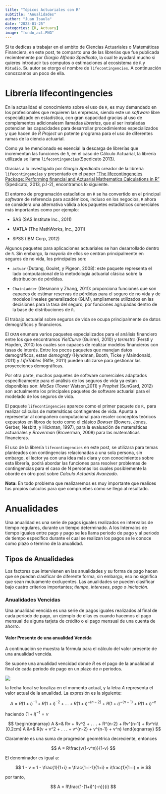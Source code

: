 ---
title: "Tópicos Actuariales con R"
subtitle: "Anualidades"
author: "Juan Isaula"
date: "2023-01-25"
categories: [R, Actuary]
image: "fondo_act.PNG"
---

Si te dedicas a trabajar en el ambito de Ciencias Actuariales o Matemáticas Financiera, en este post, te comparto una de las librerias que fue publicada recientemente por *Giorgio Alfredo Spedicato*, la cual te ayudará mucho si quieres introducir tus computos o estimaciones al ecosistema de `R` y `RStudio`. Su autor se otorgo el nombre de `lifecontingencies`. A continuación conozcamos un poco de ella.

# Librería lifecontingencies

En la actualidad el conocimiento sobre el uso de `R`, es muy demandado en los profesionales que requieren las empresas, siendo este un *software* libre especializado en estadística, con gran capacidad gracias al uso de complementos adicionalesm llamadas *librerías*, que al ser instaladas potencian las capacidades para desarrollar procedimientos especializados y que hacen de *R Project* un potente programa para el uso de diferentes ramas de la ciencia actuarial.

Como ya he mencionado es esencial la descarga de librerías que incrementan las funciones de `R`, en el caso de Cálculo Actuarial, la librería utilizada se llama `lifecontingencies`(Spedicato 2013).

Gracias a lo investigado por *Giorgio Spedicato* creador de la librería `lifecontingencies` y presentado en el paper ["The lifecontingencies Package: Performing financial and Actuarial Mathematics Calculations in R"](https://cran.r-project.org/web/packages/lifecontingencies/vignettes/an_introduction_to_lifecontingencies_package.pdf) (Spedicato, 2013, p.1-2), encontramos lo siguiente.

El entorno de programación estadística en `R` se ha convertido en el principal *software* de referencia para académicos, incluso en los negocios, `R` ahora se considera una alternativa válida a los paquetes estadísticos comerciales más importantes como por ejemplo:

-   SAS (SAS Institute Inc., 2011)

-   MATLA (The MathWorks, Inc., 2011)

-   SPSS (IBM Corp, 2012)

Algunos paquetes para aplicaciones actuariales se han desarrollado dentro de `R`. Sin embargo, la mayoría de ellos se centran principalmente en seguros de no vida, los principales son:

-   `actuar` (Dutang, Goulet, y Pigeon, 2008): este paquete representa el lado computacional de la metodología actuarial clásica sobre la distribución de pérdidas.

-   `ChainLadder` (Gesmann y Zhang, 2011): proporciona funciones que son capaces de estimar reservas de pérdidas para el seguro de no vida y de modelos lineales generalizados (GLM), ampliamente utilizados en las decisiones para la tasa del seguro, por funciones agrupadas dentro de la base de distribuciones de `R.`

El trabajo actuarial sobre seguros de vida se ocupa principalmente de datos demográficos y financieros.

El `CRAN` enumera varios paquetes especializados para el análisis financiero entre los que encontramos *YielCurve* (Guirreri, 2010) y *termstrc* (Ferstl y Hayden, 2010) los cuales son capaces de realizar modelos financieros con tasas de interés. Entre los pocos paquetes que manejan datos demográficos, estan *demografy* (Hyndman, Booth, Ticke y Maindonald, 2011) y *LifeTables* (Riffe, 2011) pueden utilizarse para gestionar las proyecciones demográficas.

Por otra parte, muchos paquetes de software comerciales adaptados especificamente para el análisis de los seguros de vida ya están disponibles son: *MoSes* (Tower Watson,2011) y *Prophet* (SunGard, 2012) son actualmente los principales paquetes de software actuarial para el modelado de los seguros de vida.

El paquete `lifecontingencies` aparece como el primer paquete de `R,` para realizar cálculos de matemáticas contingentes de vida. Apunta a representar al compañero computacional para resoler conceptos teóricos expuestos en libros de texto como el clásico *Bowser* (Bowers, Jones, Gerber, Nesbitt, y Hickman, 1997), para la evaluación de matemáticas actuariales y *Broverman* (Broverman, 2008) para las matemáticas financieras.

El uso de la librería `lifecontingencies` en este post, se utilizara para temas planteados con contingencias relacionadas a una sola persona, sin embargo, el lector ya con una idea más clara y con conocimientos sobre esta librería, podrá abordar las funciones para resolver problemas de contingencias para el caso de N personas los cuales posiblemente la oborde en otro post sobre *Calculo Actuarial Avanzado*.

**Nota:** En todo problema que realizaremos es muy importante que realices tus propios calculos para que compruebes cómo se llegó al resultado.

# Anualidades 

Una anualidad es una serie de pagos iguales realizados en intervalos de tiempo regulares, durante un tiempo determinado. A los Intervalos de tiempo iguales entre pago y pago se les llama periodo de pago y al periodo de tiempo específico durante el cual se realizan los pagos se le conoce como plazo o término de la anualidad.

## Tipos de Anualidades 

Los factores que intervienen en las anualidades y su forma de pago hacen que se puedan clasificar de diferente forma, sin embargo, eso no significa que sean mutuamente excluyentes. Las anualidades se pueden clasificar bajo cuatro criterios importantes; *tiempo*, *intereses*, *pago o iniciación.*

### Anualidades Vencidas 

Una anualidad vencida es una serie de pagos iguales realizados al final de cada periodo de pago, un ejemplo de ellas es cuando hacemos el pago mensual de alguna tarjeta de crédito o el pago mensual de una cuenta de ahorro.

#### Valor Presente de una anualidad Vencida

A continuación se muestra la fórmula para el cálculo del valor presente de una anualidad vencida.

Se supone una anualidad vencidad donde $R$ es el pago de la anualidad al final de cada periodo de pago en un plazo de $n$ periodos.

![](im1.PNG)

la fecha focal se localiza en el momento actual, y la letra $A$ representa el valor actual de la anualidad. La expresión es la siguiente:

$$A = R(1+i)^{-1} + R(1+i)^{-2} + . . . + R(1+i)^{-(n-2)} + R(1+i)^{-(n-1)} + R(1+i)^{-n}$$

haciendo $(1+i)^{-1} = v$

$$
\begin{eqnarray}
A &=& Rv + Rv^2 + . . . + R^{n-2} + Rv^{n-1} + Rv^n\\[0.2cm]
A &=& R(v + v^2 + . . . + v^{n-2} + v^{n-1} + v^n)
\end{eqnarray}
$$

Claramente es una suma de progresión geométrica decreciente, entonces

$$
A = R\frac{v(1-v^n)}{1-v}
$$

El denominador es igual a:

$$
1 - v = 1 - \frac{1}{1+i} = \frac{1+i-1}{1+i} = i\frac{1}{1+i} = iv
$$

por tanto,

$$
A = R\frac{1-(1+i)^{-n}}{i}
$$
